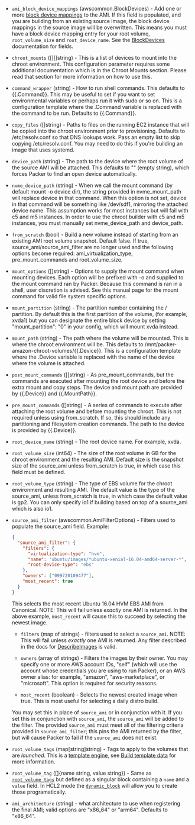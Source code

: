 <!-- Code generated from the comments of the Config struct in builder/amazon/chroot/builder.go; DO NOT EDIT MANUALLY -->

- `ami_block_device_mappings` (awscommon.BlockDevices) - Add one or more [block device
  mappings](http://docs.aws.amazon.com/AWSEC2/latest/UserGuide/block-device-mapping-concepts.html)
  to the AMI. If this field is populated, and you are building from an
  existing source image, the block device mappings in the source image
  will be overwritten. This means you must have a block device mapping
  entry for your root volume, `root_volume_size` and `root_device_name`.
  See the [BlockDevices](#block-devices-configuration) documentation for
  fields.

- `chroot_mounts` ([][]string) - This is a list of devices to mount into the chroot environment. This
  configuration parameter requires some additional documentation which is
  in the Chroot Mounts section. Please read that section for more
  information on how to use this.

- `command_wrapper` (string) - How to run shell commands. This defaults to {{.Command}}. This may be
  useful to set if you want to set environmental variables or perhaps run
  it with sudo or so on. This is a configuration template where the
  .Command variable is replaced with the command to be run. Defaults to
  {{.Command}}.

- `copy_files` ([]string) - Paths to files on the running EC2 instance that will be copied into the
  chroot environment prior to provisioning. Defaults to /etc/resolv.conf
  so that DNS lookups work. Pass an empty list to skip copying
  /etc/resolv.conf. You may need to do this if you're building an image
  that uses systemd.

- `device_path` (string) - The path to the device where the root volume of the source AMI will be
  attached. This defaults to "" (empty string), which forces Packer to
  find an open device automatically.

- `nvme_device_path` (string) - When we call the mount command (by default mount -o device dir), the
  string provided in nvme_mount_path will replace device in that command.
  When this option is not set, device in that command will be something
  like /dev/sdf1, mirroring the attached device name. This assumption
  works for most instances but will fail with c5 and m5 instances. In
  order to use the chroot builder with c5 and m5 instances, you must
  manually set nvme_device_path and device_path.

- `from_scratch` (bool) - Build a new volume instead of starting from an existing AMI root volume
  snapshot. Default false. If true, source_ami/source_ami_filter are no
  longer used and the following options become required:
  ami_virtualization_type, pre_mount_commands and root_volume_size.

- `mount_options` ([]string) - Options to supply the mount command when mounting devices. Each option
  will be prefixed with -o and supplied to the mount command ran by
  Packer. Because this command is ran in a shell, user discretion is
  advised. See this manual page for the mount command for valid file
  system specific options.

- `mount_partition` (string) - The partition number containing the / partition. By default this is the
  first partition of the volume, (for example, xvda1) but you can
  designate the entire block device by setting "mount_partition": "0" in
  your config, which will mount xvda instead.

- `mount_path` (string) - The path where the volume will be mounted. This is where the chroot
  environment will be. This defaults to
  /mnt/packer-amazon-chroot-volumes/{{.Device}}. This is a configuration
  template where the .Device variable is replaced with the name of the
  device where the volume is attached.

- `post_mount_commands` ([]string) - As pre_mount_commands, but the commands are executed after mounting the
  root device and before the extra mount and copy steps. The device and
  mount path are provided by {{.Device}} and {{.MountPath}}.

- `pre_mount_commands` ([]string) - A series of commands to execute after attaching the root volume and
  before mounting the chroot. This is not required unless using
  from_scratch. If so, this should include any partitioning and filesystem
  creation commands. The path to the device is provided by {{.Device}}.

- `root_device_name` (string) - The root device name. For example, xvda.

- `root_volume_size` (int64) - The size of the root volume in GB for the chroot environment and the
  resulting AMI. Default size is the snapshot size of the source_ami
  unless from_scratch is true, in which case this field must be defined.

- `root_volume_type` (string) - The type of EBS volume for the chroot environment and resulting AMI. The
  default value is the type of the source_ami, unless from_scratch is
  true, in which case the default value is gp2. You can only specify io1
  if building based on top of a source_ami which is also io1.

- `source_ami_filter` (awscommon.AmiFilterOptions) - Filters used to populate the source_ami field. Example:

  ```json
  {
    "source_ami_filter": {
      "filters": {
        "virtualization-type": "hvm",
        "name": "ubuntu/images/*ubuntu-xenial-16.04-amd64-server-*",
        "root-device-type": "ebs"
      },
      "owners": ["099720109477"],
      "most_recent": true
    }
  }
  ```

  This selects the most recent Ubuntu 16.04 HVM EBS AMI from Canonical. NOTE:
  This will fail unless _exactly_ one AMI is returned. In the above example,
  `most_recent` will cause this to succeed by selecting the newest image.

  - `filters` (map of strings) - filters used to select a `source_ami`.
    NOTE: This will fail unless _exactly_ one AMI is returned. Any filter
    described in the docs for
    [DescribeImages](http://docs.aws.amazon.com/AWSEC2/latest/APIReference/API_DescribeImages.html)
    is valid.

  - `owners` (array of strings) - Filters the images by their owner. You
    may specify one or more AWS account IDs, "self" (which will use the
    account whose credentials you are using to run Packer), or an AWS owner
    alias: for example, "amazon", "aws-marketplace", or "microsoft". This
    option is required for security reasons.

  - `most_recent` (boolean) - Selects the newest created image when true.
    This is most useful for selecting a daily distro build.

  You may set this in place of `source_ami` or in conjunction with it. If you
  set this in conjunction with `source_ami`, the `source_ami` will be added
  to the filter. The provided `source_ami` must meet all of the filtering
  criteria provided in `source_ami_filter`; this pins the AMI returned by the
  filter, but will cause Packer to fail if the `source_ami` does not exist.

- `root_volume_tags` (map[string]string) - Tags to apply to the volumes that are _launched_. This is a [template
  engine](/docs/templates/engine.html), see [Build template
  data](#build-template-data) for more information.

- `root_volume_tag` ([]{name string, value string}) - Same as [`root_volume_tags`](#root_volume_tags) but defined as a
  singular block containing a `name` and a `value` field. In HCL2 mode the
  [`dynamic_block`](https://packer.io/docs/configuration/from-1.5/expressions.html#dynamic-blocks)
  will allow you to create those programatically.

- `ami_architecture` (string) - what architecture to use when registering the final AMI; valid options
  are "x86_64" or "arm64". Defaults to "x86_64".
